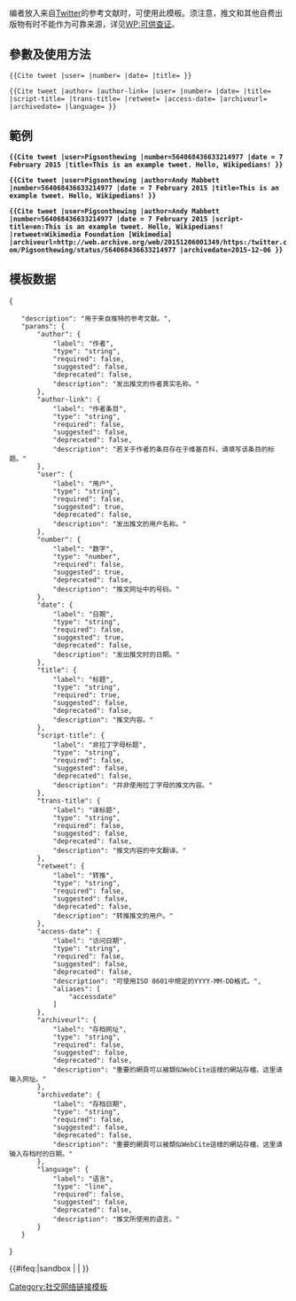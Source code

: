 <includeonly><!-- 在這裡加入模板的保護標識 --></includeonly><noinclude>{{Documentation subpage}}</noinclude>
<!-- 在本行下編輯模板說明 -->
编者放入来自[[Twitter]]的参考文献时，可使用此模板。须注意，推文和其他自费出版物有时不能作为可靠来源，详见[[WP:可供查证]]。

== 參數及使用方法 ==
<code><nowiki>{{Cite tweet |user= |number= |date= |title= }}</nowiki></code>

<code><nowiki>{{Cite tweet |author= |author-link= |user= |number= |date= |title= |script-title= |trans-title= |retweet= |access-date= |archiveurl= |archivedate= |language= }}</nowiki></code>

== 範例 ==
'''<code><nowiki>{{Cite tweet |user=Pigsonthewing |number=564068436633214977 |date = 7 February 2015 |title=This is an example tweet. Hello, Wikipedians! }}</nowiki></code>'''
:{{Cite tweet |user=Pigsonthewing |number=564068436633214977 |date = 7 February 2015 |title=This is an example tweet. Hello, Wikipedians! }}
'''<code><nowiki>{{Cite tweet |user=Pigsonthewing |author=Andy Mabbett |number=564068436633214977 |date = 7 February 2015 |title=This is an example tweet. Hello, Wikipedians! }}</nowiki></code>'''
:{{Cite tweet |user=Pigsonthewing |author=Andy Mabbett |number=564068436633214977 |date = 7 February 2015 |title=This is an example tweet. Hello, Wikipedians! }}
'''<code><nowiki>{{Cite tweet |user=Pigsonthewing |author=Andy Mabbett |number=564068436633214977 |date = 7 February 2015 |script-title=en:This is an example tweet. Hello, Wikipedians! |retweet=Wikimedia Foundation [Wikimedia] |archiveurl=http://web.archive.org/web/20151206001349/https:/twitter.com/Pigsonthewing/status/564068436633214977 |archivedate=2015-12-06 }}</nowiki></code>'''
:{{Cite tweet |user=Pigsonthewing |author=Andy Mabbett |number=564068436633214977 |date = 7 February 2015 |script-title=en:This is an example tweet. Hello, Wikipedians! |retweet=Wikimedia Foundation [Wikimedia] |archiveurl=http://web.archive.org/web/20151206001349/https:/twitter.com/Pigsonthewing/status/564068436633214977 |archivedate=2015-12-06 }}

== 模板数据 ==
{{templatedataheader}}
<templatedata>
{
	"description": "用于来自推特的参考文献。",
	"params": {
		"author": {
			"label": "作者",
			"type": "string",
			"required": false,
			"suggested": false,
			"deprecated": false,
			"description": "发出推文的作者真实名称。"
		},
		"author-link": {
			"label": "作者条目",
			"type": "string",
			"required": false,
			"suggested": false,
			"deprecated": false,
			"description": "若关于作者的条目存在于维基百科，请填写该条目的标题。"
		},
		"user": {
			"label": "用户",
			"type": "string",
			"required": false,
			"suggested": true,
			"deprecated": false,
			"description": "发出推文的用户名称。"
		},
		"number": {
			"label": "数字",
			"type": "number",
			"required": false,
			"suggested": true,
			"deprecated": false,
			"description": "推文网址中的号码。"
		},
		"date": {
			"label": "日期",
			"type": "string",
			"required": false,
			"suggested": true,
			"deprecated": false,
			"description": "发出推文时的日期。"
		},
		"title": {
			"label": "标题",
			"type": "string",
			"required": true,
			"suggested": false,
			"deprecated": false,
			"description": "推文内容。"
		},
		"script-title": {
			"label": "非拉丁字母标题",
			"type": "string",
			"required": false,
			"suggested": false,
			"deprecated": false,
			"description": "并非使用拉丁字母的推文内容。"
		},
		"trans-title": {
			"label": "译标题",
			"type": "string",
			"required": false,
			"suggested": false,
			"deprecated": false,
			"description": "推文内容的中文翻译。"
		},
		"retweet": {
			"label": "转推",
			"type": "string",
			"required": false,
			"suggested": false,
			"deprecated": false,
			"description": "转推推文的用户。"
		},
		"access-date": {
			"label": "访问日期",
			"type": "string",
			"required": false,
			"suggested": false,
			"deprecated": false,
			"description": "可使用ISO 8601中規定的YYYY-MM-DD格式。",
			"aliases": [
 				"accessdate"
			]
		},
		"archiveurl": {
			"label": "存档网址",
			"type": "string",
			"required": false,
			"suggested": false,
			"deprecated": false,
			"description": "重要的網頁可以被類似WebCite這樣的網站存檔，这里请输入网址。"
		},
		"archivedate": {
			"label": "存档日期",
			"type": "string",
			"required": false,
			"suggested": false,
			"deprecated": false,
			"description": "重要的網頁可以被類似WebCite這樣的網站存檔，这里请输入存档时的日期。"
		},
		"language": {
			"label": "语言",
			"type": "line",
			"required": false,
			"suggested": false,
			"deprecated": false,
			"description": "推文所使用的语言。"
		}
	}
}
</templatedata>

<includeonly>{{#ifeq:{{SUBPAGENAME}}|sandbox | |
<!-- 本行下加入模板的分類，跨維基連結加入Wikidata（參見[[Wikipedia:Wikidata]]） -->
[[Category:社交网络链接模板]]
}}</includeonly>